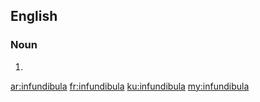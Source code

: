 ==English==

===Noun===
{{head|en|plural}}

# {{plural of|infundibulum|lang=en|nocat=1}}

[[ar:infundibula]]
[[fr:infundibula]]
[[ku:infundibula]]
[[my:infundibula]]